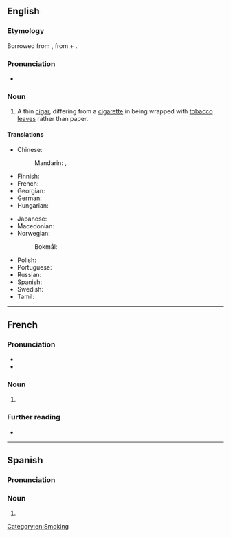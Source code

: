 ==English==
{{wikipedia}}

===Etymology===
Borrowed from {{bor|en|es|cigarrillo}}, from {{m|es|cigarro||cigar}} + {{m|es|-illo||diminutive suffix}}.

===Pronunciation===
* {{a|GA}} {{IPA|en|/ˌsɪɡəˈɹɪloʊ/}}

===Noun===
{{en-noun|s|cigarilloes}}

# A thin [[cigar]], differing from a [[cigarette]] in being wrapped with [[tobacco]] [[leave]]s rather than paper.

====Translations====
{{trans-top|thin cigar}}
* Chinese:
*: Mandarin: {{t|cmn|小雪茄煙|sc=Hani}}, {{t|cmn|小雪茄烟|tr=xiǎo xuějiā yān|sc=Hani}}
* Finnish: {{t+|fi|pikkusikari}}
* French: {{t+|fr|cigarillo|m}}
* Georgian: {{t-needed|ka}}
* German: {{t+|de|Zigarillo|m|n}}
* Hungarian: {{t+|hu|szivarka}}
{{trans-mid}}
* Japanese: {{t|ja|シガリロ|tr=shigariro|sc=Jpan}}
* Macedonian: {{t|mk|цигари́лјо|n}}
* Norwegian:
*: Bokmål: {{t|nb|sigarillo|m}}
* Polish: {{t+|pl|cygaretka|f}}
* Portuguese: {{t|pt|cigarrilha|f}}
* Russian: {{t+|ru|сигари́лла|f}}
* Spanish: {{t+|es|cigarrillo|m}}
* Swedish: {{t+|sv|cigarill|c}}
* Tamil: {{t-needed|ta}}
{{trans-bottom}}

[[Category:en:Smoking]]

----

==French==

===Pronunciation===
* {{fr-IPA}}
* {{audio|fr|LL-Q150 (fra)-Lyokoï-cigarillo.wav|Audio}}

===Noun===
{{fr-noun|m}}

# {{l|en|cigarillo}}

===Further reading===
* {{R:TLFi}}

----

==Spanish==

===Pronunciation===
{{es-IPA}}

===Noun===
{{es-noun|m}}

# {{nonstandard form of|es|cigarrillo}}